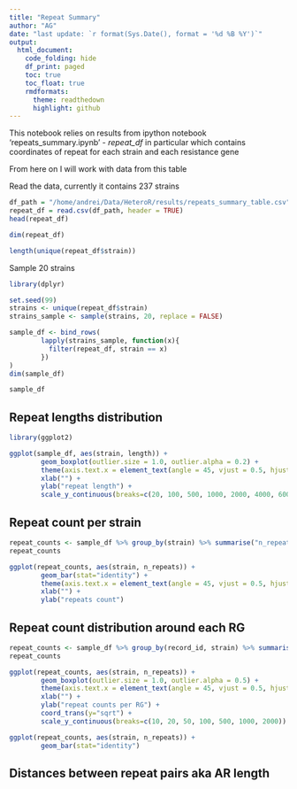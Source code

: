 ```yaml
---
title: "Repeat Summary"
author: "AG"
date: "last update: `r format(Sys.Date(), format = '%d %B %Y')`"
output:
  html_document:
    code_folding: hide
    df_print: paged
    toc: true
    toc_float: true
    rmdformats:
      theme: readthedown
      highlight: github
---
```


This notebook relies on results from ipython notebook 'repeats_summary.ipynb' - *repeat_df* in particular which contains
coordinates of repeat for each strain and each resistance gene

From here on I will work with data from this table

Read the data, currently it contains 237 strains

```r
df_path = "/home/andrei/Data/HeteroR/results/repeats_summary_table.csv"
repeat_df = read.csv(df_path, header = TRUE)
head(repeat_df)
```

```r
dim(repeat_df)
```

```r
length(unique(repeat_df$strain))
```

Sample 20 strains

```r
library(dplyr)

set.seed(99)
strains <- unique(repeat_df$strain)
strains_sample <- sample(strains, 20, replace = FALSE)

sample_df <- bind_rows(
        lapply(strains_sample, function(x){
          filter(repeat_df, strain == x)
        })
)
dim(sample_df)
```
```r
sample_df
```

## Repeat lengths distribution

```r
library(ggplot2)

ggplot(sample_df, aes(strain, length)) +
        geom_boxplot(outlier.size = 1.0, outlier.alpha = 0.2) +
        theme(axis.text.x = element_text(angle = 45, vjust = 0.5, hjust=1)) +
        xlab("") +
        ylab("repeat length") +
        scale_y_continuous(breaks=c(20, 100, 500, 1000, 2000, 4000, 6000), trans="log")
```

## Repeat count per strain

```r
repeat_counts <- sample_df %>% group_by(strain) %>% summarise("n_repeats"=n())
repeat_counts
```

```r
ggplot(repeat_counts, aes(strain, n_repeats)) +
        geom_bar(stat="identity") +
        theme(axis.text.x = element_text(angle = 45, vjust = 0.5, hjust=1)) +
        xlab("") +
        ylab("repeats count")
```

## Repeat count distribution around each RG

```r
repeat_counts <- sample_df %>% group_by(record_id, strain) %>% summarise("n_repeats"=n())
repeat_counts
```

```r
ggplot(repeat_counts, aes(strain, n_repeats)) +
        geom_boxplot(outlier.size = 1.0, outlier.alpha = 0.5) +
        theme(axis.text.x = element_text(angle = 45, vjust = 0.5, hjust=1)) +
        xlab("") +
        ylab("repeat counts per RG") +
        coord_trans(y="sqrt") +
        scale_y_continuous(breaks=c(10, 20, 50, 100, 500, 1000, 2000))
```

```r
ggplot(repeat_counts, aes(strain, n_repeats)) +
        geom_bar(stat="identity")
```

## Distances between repeat pairs aka AR length
